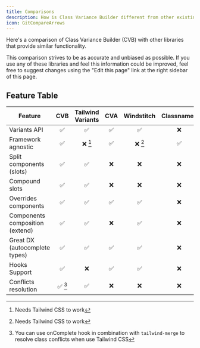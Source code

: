 ```yaml
---
title: Comparisons
description: How is Class Variance Builder different from other existing tools?
icon: GitCompareArrows
---
```


Here's a comparison of Class Variance Builder <span className='text-fd-muted-foreground text-sm'>(CVB)</span> with
other libraries that provide similar functionality.

<Callout type="info">
  This comparison strives to be as accurate and unbiased as possible. If you use any of these libraries and feel this
  information could be improved, feel free to suggest changes using the "Edit this page" link at the right sidebar of
  this page.
</Callout>

## Feature Table

| Feature                         |   CVB   | Tailwind Variants | CVA | Windstitch | Classnames |
| ------------------------------- | :-----: | :---------------: | :-: | :--------: | :--------: |
| Variants API                    |   ✅    |        ✅         | ✅  |     ✅     |     ❌     |
| Framework agnostic              |   ✅    |      ❌ [^1]      | ✅  |  ❌ [^1]   |     ✅     |
| Split components (slots)        |   ✅    |        ✅         | ❌  |     ❌     |     ❌     |
| Compound slots                  |   ✅    |        ✅         | ❌  |     ❌     |     ❌     |
| Overrides components            |   ✅    |        ✅         | ✅  |     ✅     |     ❌     |
| Components composition (extend) |   ✅    |        ✅         | ❌  |     ✅     |     ❌     |
| Great DX (autocomplete types)   |   ✅    |        ✅         | ✅  |     ✅     |     ❌     |
| Hooks Support                   |   ✅    |        ❌         | ✅  |     ✅     |     ❌     |
| Conflicts resolution            | ✅ [^2] |        ✅         | ❌  |     ❌     |     ❌     |

[^1]: Needs Tailwind CSS to work
[^2]: You can use onComplete hook in combination with `tailwind-merge` to resolve class conflicts when use Tailwind CSS
